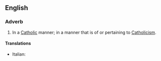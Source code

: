 ==English==
===Adverb===
{{en-adv}}
# In a [[Catholic]] manner; in a manner that is of or pertaining to [[Catholicism]].

====Translations====
{{trans-top|In a Catholic manner}}
* Italian: {{t+|it|cattolicamente}}
{{trans-mid}}
{{trans-bottom}}